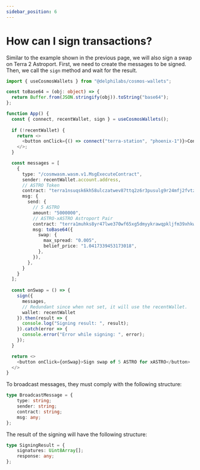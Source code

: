 ```yaml
---
sidebar_position: 6
---
```


# How can I sign transactions?

Similar to the example shown in the previous page, we will also sign a swap on Terra 2 Astroport. First, we need to create the messages to be signed. Then, we call the `sign` method and wait for the result.

```ts
import { useCosmosWallets } from "@delphilabs/cosmos-wallets";

const toBase64 = (obj: object) => {
  return Buffer.from(JSON.stringify(obj)).toString("base64");
};

function App() {
  const { connect, recentWallet, sign } = useCosmosWallets();
  
  if (!recentWallet) {
    return <>
      <button onClick={() => connect("terra-station", "phoenix-1")}>Connect to Terra 2</button>
    </>;
  }

  const messages = [
    {
      type: "/cosmwasm.wasm.v1.MsgExecuteContract",
      sender: recentWallet.account.address,
      // ASTRO Token
      contract: "terra1nsuqsk6kh58ulczatwev87ttq2z6r3pusulg9r24mfj2fvtzd4uq3exn26",
      msg: {
        send: {
          // 5 ASTRO
          amount: "5000000",
          // ASTRO-xASTRO Astroport Pair
          contract: "terra1muhks8yr47lwe370wf65xg5dmyykrawqpkljfm39xhkwhf4r7jps0gwl4l",
          msg: toBase64({
            swap: {
              max_spread: "0.005",
              belief_price: "1.0417339453173018",
            },
          }),
        },
      }        
    }
  ];
  
  const onSwap = () => {
    sign({ 
      messages,
      // Redundant since when not set, it will use the recentWallet.
      wallet: recentWallet 
    }).then(result => {
      console.log("Signing result: ", result);
    }).catch(error => {
      console.error("Error while signing: ", error);
    });
  }

  return <>
    <button onClick={onSwap}>Sign swap of 5 ASTRO for xASTRO</button>
  </>
}
```

To broadcast messages, they must comply with the following structure:

```ts
type BroadcastMessage = {
    type: string;
    sender: string;
    contract: string;
    msg: any;
};
```

The result of the signing will have the following structure:

```ts
type SigningResult = {
    signatures: Uint8Array[];
    response: any;
};
```
